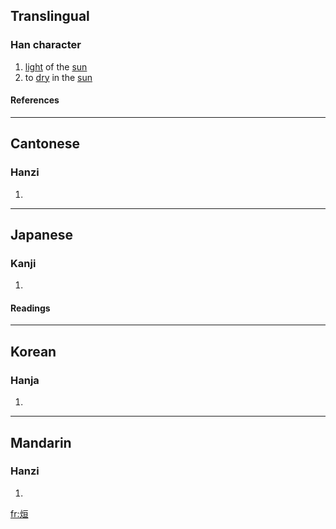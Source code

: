 ==Translingual==
===Han character===
{{Han char|rn=86|rad=火|as=06|sn=10|four=9181<sub>6</sub>|canj=火一日一 (FMAM)}}
# [[light]] of the [[sun]]<!-- sunlight? -->
# to [[dry]] in the [[sun]]
====References====
{{Han ref|kx=0670.220|dkj=19018|dj=1080.010|hdz=32199.030|uh=70DC|ud=28892|bh=D26A|bd=53866}}

----
==Cantonese==
===Hanzi===
{{yue-hanzi|jyut=|y=hyun1}}
# {{defn|Cantonese}}

----
==Japanese==
===Kanji===
{{ja-kanji|grade=|rs=火06}}
# {{defn|Japanese}} 
====Readings====
{{ja-readings|on=[[てん]] (ten), [[かん]] (kan), [[き]] (ki)|kun=[[かわかす]] (kawakasu)}}

----
==Korean==
===Hanja===
{{ko-hanja|hangeul=훤|eumhun=|rv=hwon|mr=hwŏn|y=hwen}}
# {{defn|Korean}}

----
==Mandarin==
===Hanzi===
{{cmn-hanzi|pin=[[xuǎn]] ([[xuan3]])|wg=hsüan<sup>3</sup>}}
# {{defn|Mandarin}}

[[fr:烜]]